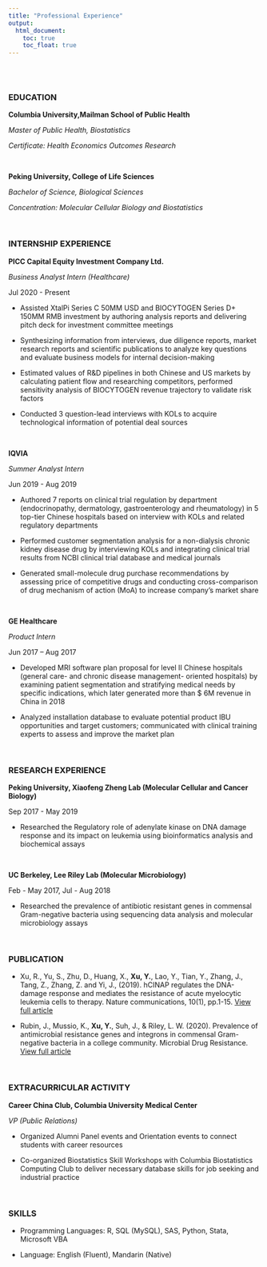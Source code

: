 ```yaml
---
title: "Professional Experience"
output: 
  html_document:
    toc: true
    toc_float: true
---
```

\
\

### EDUCATION

**Columbia University,Mailman School of Public Health**

*Master of Public Health, Biostatistics*

*Certificate: Health Economics Outcomes Research*  

 \
 
**Peking University, College of Life Sciences**

*Bachelor of Science, Biological Sciences*

*Concentration: Molecular Cellular Biology and Biostatistics*  

\

### INTERNSHIP EXPERIENCE

**PICC Capital Equity Investment Company Ltd.**										

*Business Analyst Intern (Healthcare)*

Jul 2020 - Present

*	Assisted XtalPi Series C 50MM USD and BIOCYTOGEN Series D+ 150MM RMB investment by authoring analysis reports and delivering pitch deck for investment committee meetings

*	Synthesizing information from interviews, due diligence reports, market research reports and scientific publications to analyze key questions and evaluate business models for internal decision-making

*	Estimated values of R&D pipelines in both Chinese and US markets by calculating patient flow and researching competitors, performed sensitivity analysis of BIOCYTOGEN revenue trajectory to validate risk factors

* Conducted 3 question-lead interviews with KOLs to acquire technological information of potential deal sources  

\

**IQVIA**

*Summer Analyst Intern*

Jun 2019 - Aug 2019   

* Authored 7 reports on clinical trial regulation by department (endocrinopathy, dermatology, gastroenterology and rheumatology) in 5 top-tier Chinese hospitals based on interview with KOLs and related regulatory departments

*	Performed customer segmentation analysis for a non-dialysis chronic kidney disease drug by interviewing KOLs and integrating clinical trial results from NCBI clinical trial database and medical journals

*	Generated small-molecule drug purchase recommendations by assessing price of competitive drugs and conducting cross-comparison of drug mechanism of action (MoA) to increase company’s market share  
  
\

**GE Healthcare**

*Product Intern*   

Jun 2017 – Aug 2017

*	Developed MRI software plan proposal for level II Chinese hospitals (general care- and chronic disease management- oriented hospitals) by examining patient segmentation and stratifying medical needs by specific indications, which later generated more than $ 6M revenue in China in 2018

*	Analyzed installation database to evaluate potential product IBU opportunities and target customers; communicated with clinical training experts to assess and improve the market plan  
  
\  

### RESEARCH EXPERIENCE

**Peking University, Xiaofeng Zheng Lab (Molecular Cellular and Cancer Biology)**

Sep 2017 - May 2019

*	Researched the Regulatory role of adenylate kinase on DNA damage response and its impact on leukemia using bioinformatics analysis and biochemical assays  

\

**UC Berkeley, Lee Riley Lab (Molecular Microbiology)**

Feb - May 2017, Jul - Aug 2018

*	Researched the prevalence of antibiotic resistant genes in commensal Gram-negative bacteria using sequencing data analysis and molecular microbiology assays  
  
\

### PUBLICATION

*	Xu, R., Yu, S., Zhu, D., Huang, X., **Xu, Y.**, Lao, Y., Tian, Y., Zhang, J., Tang, Z., Zhang, Z. and Yi, J., (2019). hCINAP regulates the DNA-damage response and mediates the resistance of acute myelocytic leukemia cells to therapy. Nature communications, 10(1), pp.1-15. [View full article](https://www.nature.com/articles/s41467-019-11795-5)

*	Rubin, J., Mussio, K., **Xu, Y.**, Suh, J., & Riley, L. W. (2020). Prevalence of antimicrobial resistance genes and integrons in commensal Gram-negative bacteria in a college community. Microbial Drug Resistance. [View full article](https://www.liebertpub.com/doi/abs/10.1089/mdr.2019.0279)  

\

### EXTRACURRICULAR ACTIVITY

**Career China Club, Columbia University Medical Center**

*VP (Public Relations)*

*	Organized Alumni Panel events and Orientation events to connect students with career resources

*	Co-organized Biostatistics Skill Workshops with Columbia Biostatistics Computing Club to deliver necessary database skills for job seeking and industrial practice  

\

### SKILLS

* Programming Languages: R, SQL (MySQL), SAS, Python, Stata, Microsoft VBA

* Language: English (Fluent), Mandarin (Native)

